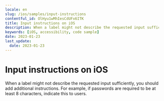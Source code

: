```yaml
---
locale: en
slug: /ios/samples/input-instructions
contentful_id: OlHyu1wMhIesCdUFx6ITK
title: Input instructions on iOS
description: When a label might not describe the requested input sufficiently, you should add additional instructions.
keywords: [iOS, accessibility, code sample]
date: 2023-01-23
last_update:
  date: 2023-01-23
---
```


# Input instructions on iOS

When a label might not describe the requested input sufficiently, you should add additional instructions. For example, if passwords are required to be at least 8 characters, indicate this to users.

<CodeSample id="input-instructions" platform="ios" locale="en"/>

